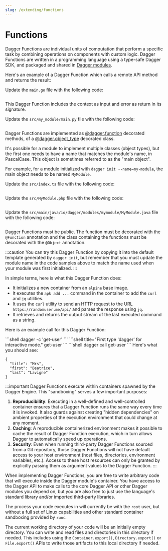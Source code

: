 ```yaml
---
slug: /extending/functions
---
```



# Functions

Dagger Functions are individual units of computation that perform a specific task by combining operations on components with custom logic. Dagger Functions are written in a programming language using a type-safe Dagger SDK, and packaged and shared in [Dagger modules](./modules.mdx).

Here's an example of a Dagger Function which calls a remote API method and returns the result:

<Tabs groupId="language" queryString="sdk">
<TabItem value="go" label="Go">

Update the `main.go` file with the following code:

```go file=./snippets/functions/functions-complex/go/main.go
```

This Dagger Function includes the context as input and error as return in its signature.
</TabItem>
<TabItem value="python" label="Python">

Update the `src/my_module/main.py` file with the following code:

```python file=./snippets/functions/functions-complex/python/main.py
```

Dagger Functions are implemented as [@dagger.function][@function] decorated
methods, of a [@dagger.object_type][@object_type] decorated class.

It's possible for a module to implement multiple classes (object types), but
the first one needs to have a name that matches the module's name, in
PascalCase. This object is sometimes referred to as the "main object".

For example, for a module initialized with `dagger init --name=my-module`,
the main object needs to be named `MyModule`.

[@function]: https://dagger-io.readthedocs.io/en/latest/module.html#dagger.function
[@object_type]: https://dagger-io.readthedocs.io/en/latest/module.html#dagger.object_type
</TabItem>
<TabItem value="typescript" label="TypeScript">

Update the `src/index.ts` file with the following code:

```typescript file=./snippets/functions/functions-complex/typescript/index.ts
```
</TabItem>
<TabItem value="php" label="PHP">

Update the `src/MyModule.php` file with the following code:

```php file=./snippets/functions/functions-complex/php/src/MyModule.php
```
</TabItem>
<TabItem value="java" label="Java">

Update the `src/main/java/io/dagger/modules/mymodule/MyModule.java` file with the following code:

```java file=./snippets/functions/functions-complex/java/src/main/java/io/dagger/modules/mymodule/MyModule.java
```

Dagger Functions must be public. The function must be decorated with the `@Function` annotation
and the class containing the functions must be decorated with the `@Object` annotation.
</TabItem>
</Tabs>

:::caution
You can try this Dagger Function by copying it into the default template generated by `dagger init`, but remember that you must update the module name in the code samples above to match the name used when your module was first initialized.
:::

In simple terms, here is what this Dagger Function does:

- It initializes a new container from an `alpine` base image.
- It executes the `apk add ...`   command in the container to add the `curl` and `jq` utilities.
- It uses the `curl` utility to send an HTTP request to the URL `https://randomuser.me/api/` and parses the response using `jq`.
- It retrieves and returns the output stream of the last executed command as a string.

Here is an example call for this Dagger Function:

<Tabs groupId="shell">
<TabItem value="System shell">
```shell
dagger -c 'get-user'
```
</TabItem>
<TabItem value="Dagger Shell">
```shell title="First type 'dagger' for interactive mode."
get-user
```
</TabItem>
<TabItem value="Dagger CLI">
```shell
dagger call get-user
```
</TabItem>
</Tabs>
Here's what you should see:

```shell
{
  "title": "Mrs",
  "first": "Beatrice",
  "last": "Lavigne"
}
```

:::important
Dagger Functions execute within containers spawned by the Dagger Engine. This "sandboxing" serves a few important purposes:
1. **Reproducibility**: Executing in a well-defined and well-controlled container ensures that a Dagger Function runs the same way every time it is invoked. It also guards against creating "hidden dependencies" on ambient properties of the execution environment that could change at any moment.
1. **Caching**: A reproducible containerized environment makes it possible to cache the result of Dagger Function execution, which in turn allows Dagger to automatically speed up operations.
1. **Security**: Even when running third-party Dagger Functions sourced from a Git repository, those Dagger Functions will not have default access to your host environment (host files, directories, environment variables, etc.). Access to these host resources can only be granted by explicitly passing them as argument values to the Dagger Function.
:::

When implementing Dagger Functions, you are free to write arbitrary code that will execute inside the Dagger module's container. You have access to the Dagger API to make calls to the core Dagger API or other Dagger modules you depend on, but you are also free to just use the language's standard library and/or imported third-party libraries.

The process your code executes in will currently be with the `root` user, but without a full set of Linux capabilities and other standard container sandboxing provided by `runc`.

The current working directory of your code will be an initially empty directory. You can write and read files and directories in this directory if needed. This includes using the `Container.export()`, `Directory.export()` or `File.export()` APIs to write those artifacts to this local directory if needed.
